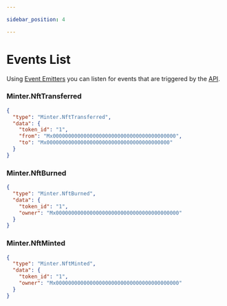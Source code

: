 ```yaml
---

sidebar_position: 4

---
```


# Events List

Using [Event Emitters](/getting-started/event-emitters) you can listen for events that are triggered by the [API](/getting-started/api).

### Minter.NftTransferred

```json
{
  "type": "Minter.NftTransferred",
  "data": {
    "token_id": "1",
    "from": "Mx0000000000000000000000000000000000000000",
    "to": "Mx0000000000000000000000000000000000000000"
  }
}
```

### Minter.NftBurned

```json
{
  "type": "Minter.NftBurned",
  "data": {
    "token_id": "1",
    "owner": "Mx0000000000000000000000000000000000000000"
  }
}
```

### Minter.NftMinted

```json
{
  "type": "Minter.NftMinted",
  "data": {
    "token_id": "1",
    "owner": "Mx0000000000000000000000000000000000000000"
  }
}
```